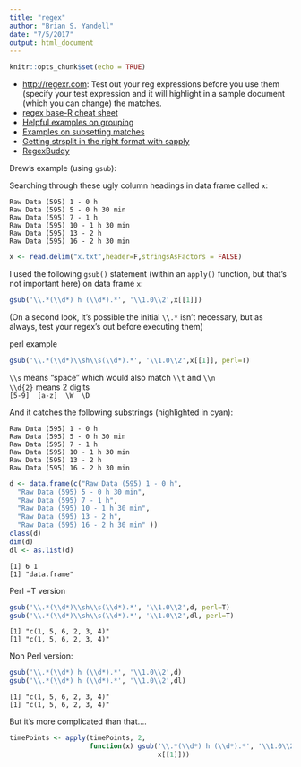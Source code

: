 ```yaml
---
title: "regex"
author: "Brian S. Yandell"
date: "7/5/2017"
output: html_document
---
```


```r
knitr::opts_chunk$set(echo = TRUE)
```

- <http://regexr.com>: Test out your reg expressions before you use them (specify your test expression and it will highlight in a sample document (which you can change) the matches.
- [regex base-R cheat sheet](http://www.endmemo.com/program/R/grep.php)
- [Helpful examples on grouping](http://www.regular-expressions.info/rlanguage.html)
- [Examples on subsetting matches](http://www.dummies.com/how-to/content/how-to-use-regular-expressions-in-r.html)
- [Getting strsplit in the right format with sapply](http://www.r-bloggers.com/regular-expressions-in-r-vs-rstudio/)
- [RegexBuddy](http://www.regexbuddy.com/rlanguage.html) 


Drew’s example (using `gsub`): 

Searching through these ugly column headings in data frame called `x`:

```
Raw Data (595) 1 - 0 h  
Raw Data (595) 5 - 0 h 30 min 
Raw Data (595) 7 - 1 h  
Raw Data (595) 10 - 1 h 30 min 
Raw Data (595) 13 - 2 h  
Raw Data (595) 16 - 2 h 30 min 
```

```r
x <- read.delim("x.txt",header=F,stringsAsFactors = FALSE)
```

I used the following `gsub()` statement (within an `apply()` function, but that’s not important here) on data frame `x`:

```r
gsub('\\.*(\\d*) h (\\d*).*', '\\1.0\\2',x[[1]])
```

(On a second look, it’s possible the initial `\\.*` isn’t necessary, but as always, test your regex’s out before executing them)

perl example

```r
gsub('\\.*(\\d*)\\sh\\s(\\d*).*', '\\1.0\\2',x[[1]], perl=T)
```

`\\s` means “space” which would also match `\\t` and `\\n`  
`\\d{2}` means 2 digits  
`[5-9]  [a-z]  \W  \D`

And it catches the following substrings (highlighted in cyan):

```
Raw Data (595) 1 - 0 h  
Raw Data (595) 5 - 0 h 30 min 
Raw Data (595) 7 - 1 h  
Raw Data (595) 10 - 1 h 30 min 
Raw Data (595) 13 - 2 h  
Raw Data (595) 16 - 2 h 30 min 
```

```r
d <- data.frame(c("Raw Data (595) 1 - 0 h",  
  "Raw Data (595) 5 - 0 h 30 min",
  "Raw Data (595) 7 - 1 h",
  "Raw Data (595) 10 - 1 h 30 min",
  "Raw Data (595) 13 - 2 h",
  "Raw Data (595) 16 - 2 h 30 min" ))
class(d)
dim(d)
dl <- as.list(d)
```

```
[1] 6 1
[1] "data.frame"
```
Perl =T version

```r
gsub('\\.*(\\d*)\\sh\\s(\\d*).*', '\\1.0\\2',d, perl=T)
gsub('\\.*(\\d*)\\sh\\s(\\d*).*', '\\1.0\\2',dl, perl=T)
```

```
[1] "c(1, 5, 6, 2, 3, 4)"
[1] "c(1, 5, 6, 2, 3, 4)"
```

Non Perl version:

```r
gsub('\\.*(\\d*) h (\\d*).*', '\\1.0\\2',d)
gsub('\\.*(\\d*) h (\\d*).*', '\\1.0\\2',dl)
```

```
[1] "c(1, 5, 6, 2, 3, 4)"
[1] "c(1, 5, 6, 2, 3, 4)"
```

But it’s more complicated than that….

```r
timePoints <- apply(timePoints, 2,
                    function(x) gsub('\\.*(\\d*) h (\\d*).*', '\\1.0\\2',
                                     x[[1]]))
```

